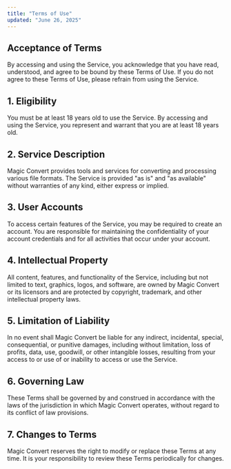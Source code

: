 ```yaml
---
title: "Terms of Use"
updated: "June 26, 2025"
---
```


<Feedback title="Disclaimer" description="This is just an example. Please do not use this as a template for your Terms of Service. You should consult with a professional before publishing your terms of service. Once UI does not take responsibility for any content published in this template." marginBottom="24" paddingBottom="4" />

## Acceptance of Terms

By accessing and using the Service, you acknowledge that you have read, understood, and agree to be bound by these Terms of Use. If you do not agree to these Terms of Use, please refrain from using the Service.

## 1. Eligibility

You must be at least 18 years old to use the Service. By accessing and using the Service, you represent and warrant that you are at least 18 years old.

## 2. Service Description

Magic Convert provides tools and services for converting and processing various file formats. The Service is provided "as is" and "as available" without warranties of any kind, either express or implied.

## 3. User Accounts

To access certain features of the Service, you may be required to create an account. You are responsible for maintaining the confidentiality of your account credentials and for all activities that occur under your account.

## 4. Intellectual Property

All content, features, and functionality of the Service, including but not limited to text, graphics, logos, and software, are owned by Magic Convert or its licensors and are protected by copyright, trademark, and other intellectual property laws.

## 5. Limitation of Liability

In no event shall Magic Convert be liable for any indirect, incidental, special, consequential, or punitive damages, including without limitation, loss of profits, data, use, goodwill, or other intangible losses, resulting from your access to or use of or inability to access or use the Service.

## 6. Governing Law

These Terms shall be governed by and construed in accordance with the laws of the jurisdiction in which Magic Convert operates, without regard to its conflict of law provisions.

## 7. Changes to Terms

Magic Convert reserves the right to modify or replace these Terms at any time. It is your responsibility to review these Terms periodically for changes.

